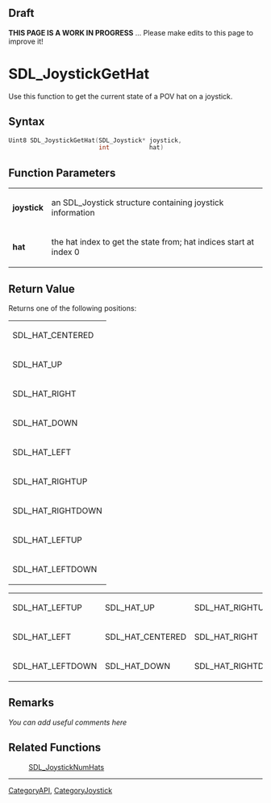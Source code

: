 == Draft ==

'''THIS PAGE IS A WORK IN PROGRESS''' ... Please make edits to this page to improve it!


= SDL_JoystickGetHat =
Use this function to get the current state of a POV hat on a joystick.


== Syntax ==
<syntaxhighlight lang='c++'>
Uint8 SDL_JoystickGetHat(SDL_Joystick* joystick,
                         int           hat)
</syntaxhighlight>

== Function Parameters ==
{|
|'''joystick'''
|an SDL_Joystick structure containing joystick information
|-
|'''hat'''
|the hat index to get the state from; hat indices start at index 0
|}


== Return Value ==
Returns one of the following positions:
{|
|SDL_HAT_CENTERED
|-
|SDL_HAT_UP
|-
|SDL_HAT_RIGHT
|-
|SDL_HAT_DOWN
|-
|SDL_HAT_LEFT
|-
|SDL_HAT_RIGHTUP
|-
|SDL_HAT_RIGHTDOWN
|-
|SDL_HAT_LEFTUP
|-
|SDL_HAT_LEFTDOWN
|}
<!-- <span style="color: green;">Should the defines/descriptions for each be included here since the RV is actually a Uint8 or will the user never see those? Should it be a list instead of a table?</span> -->

<!-- <span style="color: green;">Is this alternative table structure better?</span> -->
{|
|SDL_HAT_LEFTUP
|SDL_HAT_UP
|SDL_HAT_RIGHTUP
|-
|SDL_HAT_LEFT
|SDL_HAT_CENTERED
|SDL_HAT_RIGHT
|-
|SDL_HAT_LEFTDOWN
|SDL_HAT_DOWN
|SDL_HAT_RIGHTDOWN
|}

== Remarks ==
''You can add useful comments here''

== Related Functions ==
:[[SDL_JoystickNumHats]]

----
[[CategoryAPI]], [[CategoryJoystick]]
